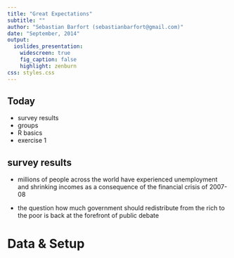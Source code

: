 ```yaml
---
title: "Great Expectations"
subtitle: ""
author: "Sebastian Barfort (sebastianbarfort@gmail.com)"
date: "September, 2014"
output:
  ioslides_presentation:
    widescreen: true
    fig_caption: false
    highlight: zenburn
css: styles.css
---
```


## Today

- survey results
- groups
- R basics
- exercise 1
 

## survey results

- millions of people across the world have experienced unemployment and shrinking incomes as a consequence of the financial crisis of 2007-08

- the question how much government should redistribute from the rich to the poor is back at the forefront of public debate


# Data & Setup {.segue .cente}



